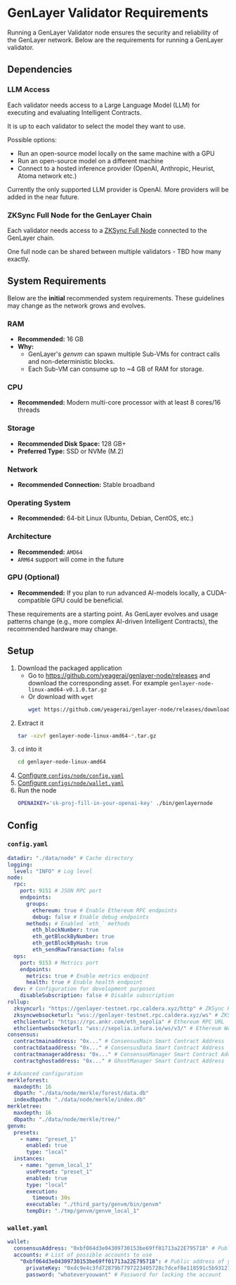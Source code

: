 
# GenLayer Validator Requirements

Running a GenLayer Validator node ensures the security and reliability of the GenLayer network. Below are the requirements for running a GenLayer validator.

## Dependencies

### LLM Access

Each validator needs access to a Large Language Model (LLM) for executing and evaluating Intelligent Contracts.

It is up to each validator to select the model they want to use.

Possible options:

- Run an open-source model locally on the same machine with a GPU
- Run an open-source model on a different machine
- Connect to a hosted inference provider (OpenAI, Anthropic, Heurist, Atoma network etc.)

<Callout emoji="⚠️">
  Currently the only supported LLM provider is OpenAI. More providers will be
  added in the near future.
</Callout>

### ZKSync Full Node for the GenLayer Chain

Each validator needs access to a [ZKSync Full Node](https://docs.zksync.io/zksync-era/tooling/external-node) connected to the GenLayer chain.

One full node can be shared between multiple validators - TBD how many exactly.

## System Requirements

Below are the **initial** recommended system requirements. These guidelines may change as the network grows and evolves.

### RAM

- **Recommended:** 16 GB
- **Why:**
  - GenLayer's _genvm_ can spawn multiple Sub-VMs for contract calls and non-deterministic blocks.
  - Each Sub-VM can consume up to ~4 GB of RAM for storage.

### CPU

- **Recommended:** Modern multi-core processor with at least 8 cores/16 threads

### Storage

- **Recommended Disk Space:** 128 GB+
- **Preferred Type:** SSD or NVMe (M.2)

### Network

- **Recommended Connection:** Stable broadband

### Operating System

- **Recommended:** 64-bit Linux (Ubuntu, Debian, CentOS, etc.)

### Architecture

- **Recommended:** `AMD64`
- `ARM64` support will come in the future

### GPU (Optional)

- **Recommended:** If you plan to run advanced AI-models locally, a CUDA-compatible GPU could be beneficial.

<Callout emoji="⚠️">
  These requirements are a starting point. As GenLayer evolves and usage
  patterns change (e.g., more complex AI-driven Intelligent Contracts), the
  recommended hardware may change.
</Callout>

## Setup

1. Download the packaged application
   - Go to https://github.com/yeagerai/genlayer-node/releases and download the corresponding asset. For example `genlayer-node-linux-amd64-v0.1.0.tar.gz`
   - Or download with `wget`
     ```sh
     wget https://github.com/yeagerai/genlayer-node/releases/download/v0.1.0/genlayer-node-linux-amd64-v0.1.0.tar.gz
     ```
1. Extract it
   ```sh
   tar -xzvf genlayer-node-linux-amd64-*.tar.gz
   ```
1. `cd` into it
   ```sh
   cd genlayer-node-linux-amd64
   ```
1. [Configure `configs/node/config.yaml`](#configyaml)
1. [Configure `configs/node/wallet.yaml`](#walletyaml)
1. Run the node
   ```sh
   OPENAIKEY='sk-proj-fill-in-your-openai-key' ./bin/genlayernode
   ```

## Config

### `config.yaml`

```yaml
datadir: "./data/node" # Cache directory
logging:
  level: "INFO" # Log level
node:
  rpc:
    port: 9151 # JSON RPC port
    endpoints:
      groups:
        ethereum: true # Enable Ethereum RPC endpoints
        debug: false # Enable debug endpoints
      methods: # Enabled `eth_` methods
        eth_blockNumber: true
        eth_getBlockByNumber: true
        eth_getBlockByHash: true
        eth_sendRawTransaction: false
  ops:
    port: 9153 # Metrics port
    endpoints:
      metrics: true # Enable metrics endpoint
      health: true # Enable health endpoint
  dev: # Configuration for development purposes
    disableSubscription: false # Disable subscription
rollup:
  zksyncurl: "https://genlayer-testnet.rpc.caldera.xyz/http" # ZKSync RPC URL
  zksyncwebsocketurl: "wss://genlayer-testnet.rpc.caldera.xyz/ws" # ZKSync WebSocket URL
  ethclienturl: "https://rpc.ankr.com/eth_sepolia" # Ethereum RPC URL
  ethclientwebsocketurl: "wss://sepolia.infura.io/ws/v3/" # Ethereum WebSocket URL
consensus:
  contractmainaddress: "0x..." # ConsensusMain Smart Contract Address
  contractdataaddress: "0x..." # ConsensusData Smart Contract Address
  contractmanageraddress: "0x..." # ConsensusManager Smart Contract Address
  contractghostaddress: "0x..." # GhostManager Smart Contract Address

# Advanced configuration
merkleforest:
  maxdepth: 16
  dbpath: "./data/node/merkle/forest/data.db"
  indexdbpath: "./data/node/merkle/index.db"
merkletree:
  maxdepth: 16
  dbpath: "./data/node/merkle/tree/"
genvm:
  presets:
    - name: "preset_1"
      enabled: true
      type: "local"
  instances:
    - name: "genvm_local_1"
      usePreset: "preset_1"
      enabled: true
      type: "local"
      execution:
        timeout: 30s
      executable: "./third_party/genvm/bin/genvm"
      tempDir: "./tmp/genvm/genvm_local_1"
```

### `wallet.yaml`

```yaml
wallet:
  consensusAddress: "0xbf064d3e04309730153be69ff01713a22E795718" # Public address of your validator to use
  accounts: # List of possible accounts to use
    "0xbf064d3e04309730153be69ff01713a22E795718": # Public address of your validator to use
      privateKey: "0xdc9e4c3fd72879b7797223405728c7dcef8e118591c5b931270d6060c49012a0" # Private Key of the account
      password: "whateveryouwant" # Password for locking the account
```
